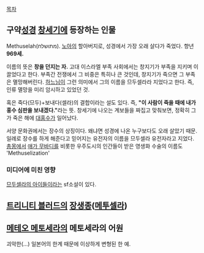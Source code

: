 [[목차]]
== 구약[[성경]] [[창세기]]에 등장하는 인물 ==
Methuselah(מתושלח). [[노아]]의 할아버지로, 성경에서 가장 오래 살다가 죽었다. 향년 '''969세.'''

이름의 뜻은 '''창을 던지는 자.''' 고대 이스라엘 부족 사회에서는 창지기가 부족을 지키며 이끌었다고 한다. 부족간 전쟁에서 그 비중은 특히나 큰 것인데, 창지기가 죽으면 그 부족은 멸망해버린다. [[야훼|하느님]]이 그런 의미에서 그의 이름을 므두셀라라 지었다고 한다. 즉, 인류 멸망을 미리 암시하고 있었던 것.

혹은 죽다(므두)+보내다(셀라)의 결합이라는 설도 있다. 즉, '''"이 사람이 죽을 때에 내가 홍수 심판을 보내겠다."'''라는 뜻. 창세기에 나오는 계보들을 짜집고 맞춰보면, 정확히 그가 죽은 해에 [[대홍수]]가 일어났다.

서양 문화권에서는 장수의 상징이다. 왜냐면 성경에 나온 누구보다도 오래 살았기 때문. 일례로 장수를 하게 해준다고 믿어지는 유전자의 이름을 므두셀라 유전자라고 지었다. [[총몽]]에서 [[애가 무바디]]를 비롯한 우주도시의 인간들이 받은 영생화 수술의 이름도 'Methuselization' 

=== 미디어에 미친 영향 ===
[[므두셀라의 아이들]]이라는 sf소설이 있다.

== [[트리니티 블러드]]의 [[장생종]]([[메투셀라]]) ==
== [[메테오 메토세라]]의 메토세라의 어원 ==
괴악한(...) 일본어의 한계 때문에 이상하게 변형된 한 예.
